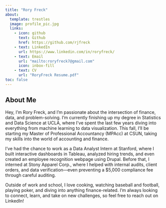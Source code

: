 ```yaml
---
title: "Rory Freck"
about:
  template: trestles
  image: profile_pic.jpg
  links: 
    - icon: github
      text: Github
      href: https://github.com/rjfreck
    - text: LinkedIn
      url: https://www.linkedin.com/in/roryfreck/
    - text: Email
      url: "mailto:roryfreck7@gmail.com"
      icon: inbox-fill
    - text: CV
      url: "RoryFreck Resume.pdf"
toc: false
---
```


## About Me

Hey, I’m Rory Freck, and I’m passionate about the intersection of finance, data, and problem-solving. I’m currently finishing up my degree in Statistics and Data Science at UCLA, where I’ve spent the last few years diving into everything from machine learning to data visualization. This fall, I’ll be starting my Master of Professional Accountancy (MPAcc) at CSUN, taking my skills into the world of accounting and finance.

I’ve had the chance to work as a Data Analyst Intern at Stanford, where I built interactive dashboards in Tableau, analyzed hiring trends, and even created an employee recognition webpage using Drupal. Before that, I interned at Stony Apparel Corp., where I helped with internal audits, client orders, and data verification—even preventing a $5,000 compliance fee through careful auditing.

Outside of work and school, I love cooking, watching baseball and football, playing poker, and diving into anything finance-related. I’m always looking to connect, learn, and take on new challenges, so feel free to reach out on LinkedIn!